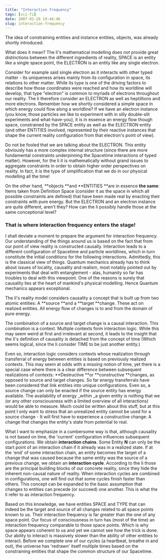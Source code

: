```yaml
---
title: "Interaction frequency"
tags: [sci-fi]
date: 2007-02-20 19:44:46
slug: interaction-frequency
---
```


The idea of constraining entities and instance entities, objects, was already shortly introduced.

What does it mean? The Ii's mathematical modelling does not provide great distinctions between the different ingredients of reality, SPACE is an entity like a single space point, the ELECTRON is an entity like any single electron.

Consider for example said single electron as it interacts with other typed matter - its uniqueness arises mainly from its configuration in space, its relations to other matter. While its type is one of the driving factors to describe how those coordinates were reached and how its worldline will develop, that type &quot;electron&quot; is common to myriads of electrons throughout our reality. The Ii therefore consider an ELECTRON as well as heptillions and more electrons. Remember how we shortly considered a simple space in which energy could flow along a worldline? If we have an electron instance (you know, those particles we like to experiment with in silly double-slit experiments and what-have-you), it is in essence an energy flow though space, constrained by the SPACE entity as well as the ELECTRON entity (and other ENTITIES involved, represented by their reactive instances that shape the current reality configuration from that electron's point of view).

Do not be fooled that we are talking about the ELECTRON. This entity obviously has a more complex internal structure (since there are more fundamental constraints underpinning the Spacetime interactions of typed matter). However, for the Ii it is mathematically without grand issues to aggregate constraints in order to obtain higher order perspectives on reality. In fact, it is the type of simplification that we do in our physical modelling all the time!

On the other hand, **objects **and **ENTITIES **are in essence **the same**: Items taken from Definition Space (consider it as the space in which all possible constraints are defined) that have been made real by enacting their constraints with pure energy.
But the ELECTRON and an electron instance are quite different, aren't they? How can the Ii possibly handle those at the same conceptional level?

### That is where interaction frequency enters the stage!

I shall deviate a moment to prepare the argument for interaction frequency. Our understanding of the things around us is based on the fact that from our point of view reality is constructed causally. Interaction leads to a different configuration of Spacetime and particle worldlines, which in turn constitute the initial conditions for the following interactions. Admittedly, this is the classical view of things. Quantum mechanics already has to think about issues of locality, causality and realism, most notably pointed out by experiments that deal with entanglement - alas, humanity so far has troubles to deal with this viewpoint. One of the reasons is surely that causality lies at the heart of mankind's physical modelling. Hence Quantum mechanics appears exceptional.

The Ii's reality model considers causality a concept that is built up from two atomic entities: A **source **and a **target **change. These act on realized entities. All energy flow of changes is to and from the domain of pure energy.

The combination of a source and target change is a causal interaction. This combination is a context. Multiple contexts form interaction logic. While this may seem weird at first and irrelevant at second, it leads to the insight that the Ii's definition of causality is detached from the concept of time (Which seems logical, since the Ii consider TIME to be just another entity.)

Even so, interaction logic considers contexts whose realization through transferral of energy between entities is based on previously realized contexts. This may seem at odds with a missing notion of time, yet there is a special case where there is a clear difference between subsequent realizations of contexts: **Destructive **or **constructive **changes, as opposed to source and target changes. So far energy transferrals have been considered that link entities into unique configurations. Even so, a source change can only be enacted if the source entity has energy available. The availability of energy _within _a given entity is nothing that we (or any other consciousness with a limited overview of all interactions) would be able to measure. Much could be written about this stuff, but at this point I only want to stress that an unrealized entity cannot be used for a source change - It will first have to experience a constructive change: A change that changes the entity's state from potential to real.

What I want to emphasize in a cumbersome way is that, although causality is not based on time, the 'current' configuration influences subsequent configurations. We obtain **interaction chains**. Some Entity **N** can only be the start point of an interaction chain if it already was in a realized state. If at the 'end' of some interaction chain, an entity becomes the target of a change that was caused because the same entity was the source of a previous change, we obtain an **interaction cycle**. According to the Ii those are the principal building blocks of our concrete reality, since they hide the inherent non-causal nature of reality. When interaction cycles are combined in configurations, one will find out that some cycles finish faster than others. This concept can be expanded to the basic assumption that changes to entities can precede (or succeed) one another. This is what the Ii refer to as interaction frequency.

Based on this knowledge, we have entities SPACE and TYPE that can indeed be the target and source of all changes related to all space points known to us. Their interaction frequency is far greater than the one of any space point. Our focus of consciousness in turn has (most of the time) an interaction frequency comparable to those space points. Which is why space appears coherent to us and yet we cannot see how the trick is done. Our ability to interact is massively slower than the ability of other entities to interact. Before we complete one of our cycles (a heartbeat, breathe in and out), the universe has 'redrawn' itself multiple times based on the constraining entities that shape the common structure of our Spacetime.